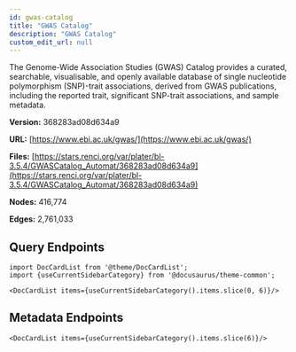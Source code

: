 ```yaml
---
id: gwas-catalog
title: "GWAS Catalog"
description: "GWAS Catalog"
custom_edit_url: null
---
```





The Genome-Wide Association Studies (GWAS) Catalog provides a curated, searchable, visualisable, and openly available database of single nucleotide polymorphism (SNP)-trait associations, derived from GWAS publications, including the reported trait, significant SNP-trait associations, and sample metadata.

**Version:** 368283ad08d634a9

**URL:** [https://www.ebi.ac.uk/gwas/](https://www.ebi.ac.uk/gwas/)

**Files:** [https://stars.renci.org/var/plater/bl-3.5.4/GWASCatalog_Automat/368283ad08d634a9](https://stars.renci.org/var/plater/bl-3.5.4/GWASCatalog_Automat/368283ad08d634a9)

**Nodes:** 416,774

**Edges:** 2,761,033





## Query Endpoints
```mdx-code-block
import DocCardList from '@theme/DocCardList';
import {useCurrentSidebarCategory} from '@docusaurus/theme-common';

<DocCardList items={useCurrentSidebarCategory().items.slice(0, 6)}/>
```

## Metadata Endpoints    
```mdx-code-block
<DocCardList items={useCurrentSidebarCategory().items.slice(6)}/>
```
      